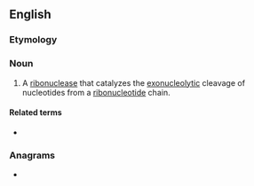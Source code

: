 ==English==

===Etymology===
{{prefix|en|exo|ribonuclease}}

===Noun===
{{en-noun}}

# {{lb|en|enzyme}} A [[ribonuclease]] that catalyzes the [[exonucleolytic]] cleavage of nucleotides from a [[ribonucleotide]] chain.

====Related terms====
* {{l|en|endoribonuclease}}

===Anagrams===
* {{anagrams|en|a=abceeeilnoorsux|riboexonuclease}}